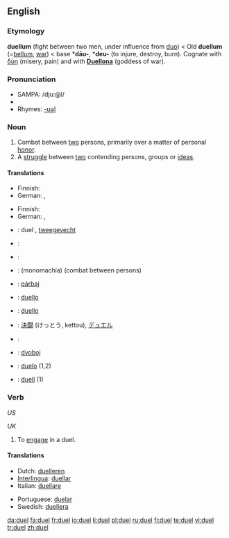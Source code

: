 ==English==

===Etymology===
{{ML.}} '''duellum''' (fight between two men, under influence from [[duo#Latin|duo]]) < Old {{L.}} '''duellum''' (=[[bellum]], [[war]]) < {{PIE.}} base *'''dāu-''', *'''deu-''' (to injure, destroy, burn). Cognate with {{AGr.}} [[δύη]] (misery, pain) and with '''[[w:Duellona|Duellona]]''' (goddess of war).

===Pronunciation===
*SAMPA: /dju:@l/
*{{audio|en-us-duel.ogg|Audio (US)}}
*Rhymes: [[Rhymes:English:-ʊəl|-ʊəl]]

===Noun===
{{en-noun}}

# Combat between [[two]] persons, primarily over a matter of personal [[honor]].
# A [[struggle]] between [[two]] contending persons, groups or [[idea]]s.

====Translations====
{{trans-top|combat between two persons}}
*Finnish: {{t-|fi|kaksintaistelu}}
* German: {{t+|de|Duell|n}}, {{t+|de|Zweikampf|m}}
{{trans-mid}}
{{trans-bottom}}

{{trans-top|struggle between two parties}}
*Finnish: {{t-|fi|kaksinkamppailu}}
* German: {{t+|de|Duell|n}}, {{t+|de|Zweikampf|m}}
{{trans-mid}}
{{trans-bottom}}

{{checktrans-top|}}
*{{ttbc|Dutch}}: duel {{n}}, [[tweegevecht]] {{n}}
*{{ttbc|Esperanto}}: {{t-|eo|duelo|xs=Esperanto}}
*{{ttbc|French}}: {{t+|fr|duel|m}}
*{{ttbc|Greek}}: {{t|el|μονομαχία|f|sc=Grek}} (monomachía) (combat between persons)
*{{ttbc|Hungarian}}: [[párbaj]]
{{trans-mid}}
*{{ttbc|Interlingua}}: [[duello]]
*{{ttbc|Italian}}: [[duello]] {{m}}
*{{ttbc|Japanese}}: [[決闘]] (けっとう, kettou), [[デュエル]]
*{{ttbc|Portuguese}}: {{t+|pt|duelo|m}}
*{{ttbc|Serbian}}: [[dvoboj]]
*{{ttbc|Spanish}}: [[duelo]] {{m}} (1,2)
*{{ttbc|Swedish}}: [[duell]] {{c}} (1)
{{trans-bottom}}

===Verb===
{{en-verb|duels|dueling|dueled}} ''US''

{{en-verb|duels|duelling|duelled}} ''UK''

# To [[engage]] in a duel.

====Translations====
{{trans-top|engage in a duel}}
* Dutch: [[duelleren]]
* [[Interlingua]]: [[duellar]]
* Italian: [[duellare]]
{{trans-mid}}
* Portuguese: [[duelar]]
* Swedish: [[duellera]]
{{trans-bottom}}

[[da:duel]]
[[fa:duel]]
[[fr:duel]]
[[io:duel]]
[[li:duel]]
[[pl:duel]]
[[ru:duel]]
[[fi:duel]]
[[te:duel]]
[[vi:duel]]
[[tr:duel]]
[[zh:duel]]